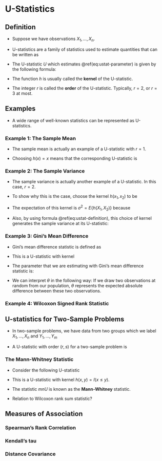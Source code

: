
# U-Statistics {#ustat}

## Definition

* Suppose we have observations $X_{1}, \ldots, X_{n}$.

* U-statistics are a family of statistics used to estimate quantities 
that can be written as
\begin{equation}
\theta = E\Big\{ h(X_{1}, \ldots, X_{r})  \Big\}
(\#eq:ustat-parameter)
\end{equation}

* The U-statistic $U$ which estimates \@ref(eq:ustat-parameter) is given by the following formula:
\begin{equation}
U = \frac{1}{{n \choose r}} \sum_{p \in \mathcal{P}_{n,r}} h(X_{p_{1}}, \ldots, X_{p_{r}})
(\#eq:ustat-definition)
\end{equation}

* The function $h$ is usually called the **kernel** of the U-statistic.

* The integer $r$ is called the **order** of the U-statistic. Typically,
$r = 2$, or $r = 3$ at most.



## Examples
 
* A wide range of well-known statistics can be represented as U-statistics.


### Example 1: The Sample Mean

* The sample mean is actually an example of a U-statistic with $r = 1$.

* Choosing $h(x) = x$ means that the corresponding U-statistic is
\begin{equation}
U = \frac{1}{n} \sum_{i=1}^{n} X_{i}
\end{equation}

### Example 2: The Sample Variance

* The sample variance is actually another example of a U-statistic. 
In this case, $r = 2$.

* To show why this is the case, choose the kernel $h(x_{1}, x_{2})$ to be
\begin{equation}
h(x_{1}, x_{2}) = \frac{1}{2}(x_{1} - x_{2})^{2}
\end{equation}

* The expectation of this kernel is $\sigma^{2} = E\{ h(X_{1}, X_{2}) \}$ because
\begin{eqnarray}
E\{ h(X_{1}, X_{2}) \} &=& \frac{1}{2}\Big[ E(X_{1}^{2}) - 2E(X_{1})E(X_{2})  + E(X_{2}^{2}) \Big] \nonumber \\
&=& \frac{1}{2}\Big[ \sigma^{2} + \mu^{2} - 2\mu^{2}  + \sigma^{2} + \mu^{2} \Big] \nonumber \\
&=& \sigma^{2}
\end{eqnarray}

* Also, by using formula \@ref(eq:ustat-definition), this choice of kernel generates the sample variance at its U-statistic:
\begin{eqnarray}
U &=& \frac{1}{{n \choose 2}} \sum_{p \in \mathcal{P}_{n,2}} h(X_{p_{1}}, X_{p_{2}})
= \frac{2}{n(n-1)}\sum_{i=1}^{n} \sum_{j=i+1}^{n} \frac{1}{2} (X_{i} - X_{j})^{2}  \nonumber \\
&=& \frac{2}{n(n-1)}\sum_{i=1}^{n} \sum_{j=1}^{n} (X_{i} - X_{j})^{2} \nonumber \\
&=& \frac{2}{n(n-1)}\sum_{i=1}^{n} \sum_{j=1}^{n} \{ (X_{i} - \bar{X})^{2} - 2(X_{i} - \bar{X})(X_{j} - \bar{X}) + (X_{j} - \bar{X})^{2} \} \nonumber \\
&=& \frac{2}{n(n-1)}\sum_{i=1}^{n} n(X_{i} - \bar{X})^{2} + \frac{2}{n(n-1)}\sum_{j=1}^{n} n(X_{j} - \bar{X})^{2} \} \nonumber \\
&=& \frac{1}{n-1}\sum_{i=1}^{n} (X_{i} - \bar{X})^{2}
\end{eqnarray}

### Example 3: Gini's Mean Difference

* Gini's mean difference statistic is defined as
\begin{equation}
\frac{1}{{n \choose 2}} \sum_{i=1}^{n}\sum_{j=i+1} | X_{i} - X_{j} | \nonumber
\end{equation}

* This is a U-statistic with kernel
\begin{equation}
h(X_{1},X_{2}) = | X_{1} - X_{2} |
\end{equation}

* The parameter that we are estimating with Gini's mean difference statistic is:
\begin{equation}
\theta = E\Big\{ \Big| X_{1} - X_{2} \Big|  \Big\}
\end{equation}

* We can interpret $\theta$ in the following way: If we draw 
two observations at random from our population, $\theta$ 
represents the expected absolute difference between these
two observations.

### Example 4: Wilcoxon Signed Rank Statistic


## U-statistics for Two-Sample Problems

* In two-sample problems, we have data from two groups which
we label $X_{1}, \ldots, X_{n}$ and $Y_{1}, \ldots, Y_{m}$

* A U-statistic with order $(r,s)$ for a two-sample problem is
\begin{equation}
U = \frac{1}{{n \choose r}}\frac{1}{{m \choose s}} \sum \sum h(X_{p_{1}}, \ldots, X_{p_{r}}, Y_{q_{1}}, \ldots, Y_{q_{s}})
\end{equation}


### The Mann-Whitney Statistic

* Consider the following U-statistic 
\begin{equation}
U = \frac{1}{mn}\sum_{i=1}^{n}\sum_{j=1}^{m} I( X_{i} \leq Y_{j})
\end{equation}

* This is a U-statistic with kernel $h(x, y) = I(x \leq y)$.

* The statistic $mn U$ is known as the **Mann-Whitney** statistic.

* Relation to Wilcoxon rank sum statistic?


## Measures of Association

### Spearman's Rank Correlation


### Kendall's tau


### Distance Covariance


